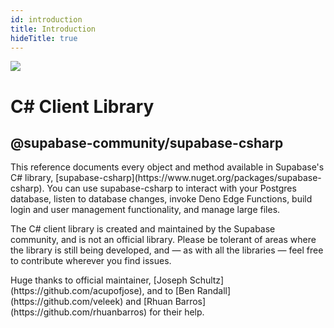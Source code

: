 ```yaml
---
id: introduction
title: Introduction
hideTitle: true
---
```


<div className="flex items-start gap-6 not-prose" id="introduction">
  <img src="/docs/img/icons/menu/reference-csharp.svg" className="w-8 h-8 rounded" />
  <div className="flex flex-col gap-2">
    <h1 className="text-3xl text-scale-1200 m-0">C# Client Library</h1>
    <h2 className="text-base font-mono text-scale-1100">@supabase-community/supabase-csharp</h2>
  </div>
</div>

<div className="max-w-xl">
  This reference documents every object and method available in Supabase's C# library,
  [supabase-csharp](https://www.nuget.org/packages/supabase-csharp). You can use supabase-csharp to
  interact with your Postgres database, listen to database changes, invoke Deno Edge Functions,
  build login and user management functionality, and manage large files.
</div>

<div className="max-w-xl bg-slate-300 px-4 py-2 rounded-md">
  <p>The C# client library is created and maintained by the Supabase community, and is not an official library. Please be tolerant of areas where the library is still being developed, and — as with all the libraries — feel free to contribute wherever you find issues.</p>

<p>
  Huge thanks to official maintainer, [Joseph Schultz](https://github.com/acupofjose), and to [Ben
  Randall](https://github.com/veleek) and [Rhuan Barros](https://github.com/rhuanbarros) for their
  help.
</p>

</div>

